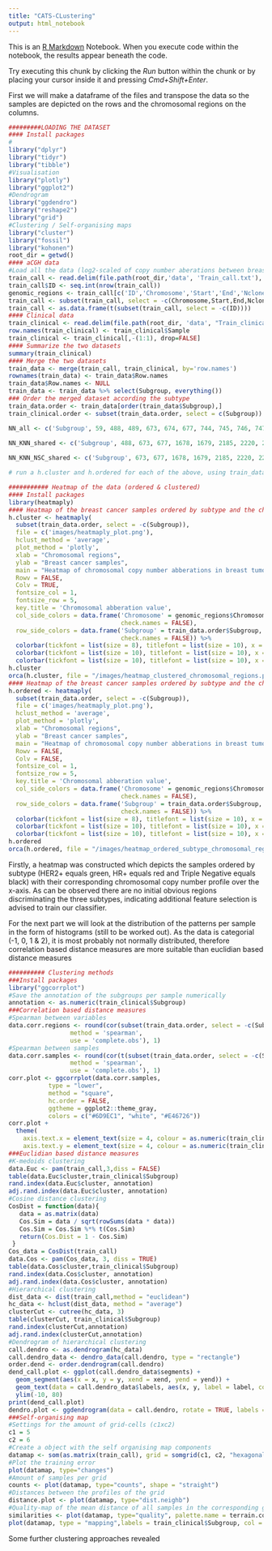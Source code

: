 ```yaml
---
title: "CATS-CLustering"
output: html_notebook
---
```


This is an [R Markdown](http://rmarkdown.rstudio.com) Notebook. When you execute code within the notebook, the results appear beneath the code. 

Try executing this chunk by clicking the *Run* button within the chunk or by placing your cursor inside it and pressing *Cmd+Shift+Enter*. 

First we will make a dataframe of the files and transpose the data so the samples are depicted on the rows and the chromosomal regions on the columns.

```r
#########LOADING THE DATASET
#### Install packages
#
library("dplyr")
library("tidyr")
library("tibble")
#Visualisation
library("plotly")
library("ggplot2")
#Dendrogram
library("ggdendro")
library("reshape2")
library("grid")
#Clustering / Self-organising maps
library("cluster")
library("fossil")
library("kohonen") 
root_dir = getwd()
#### aCGH data
#Load all the data (log2-scaled of copy number aberations between breast cancer subtypes)
train_call <- read.delim(file.path(root_dir,'data', 'Train_call.txt'), header = TRUE, sep='\t')
train_call$ID <- seq.int(nrow(train_call))
genomic_regions <- train_call[c('ID','Chromosome','Start','End','Nclone')]
train_call <- subset(train_call, select = -c(Chromosome,Start,End,Nclone))
train_call <- as.data.frame(t(subset(train_call, select = -c(ID))))
#### Clinical data
train_clinical <- read.delim(file.path(root_dir, 'data', "Train_clinical.txt"), header=TRUE, sep="\t")
row.names(train_clinical) <- train_clinical$Sample
train_clinical <- train_clinical[,-(1:1), drop=FALSE]
#### Summarize the two datasets
summary(train_clinical)
#### Merge the two datasets
train_data <- merge(train_call, train_clinical, by='row.names')
rownames(train_data) <- train_data$Row.names
train_data$Row.names <- NULL
train_data <- train_data %>% select(Subgroup, everything())
### Order the merged dataset according the subtype
train_data.order <- train_data[order(train_data$Subgroup),]
train_clinical.order <- subset(train_data.order, select = c(Subgroup))
```

```r
NN_all <- c('Subgroup', 59, 488, 489, 673, 674, 677, 744, 745, 746, 747, 818, 819, 820, 821, 843, 844, 847, 850, 1291, 1292, 1295, 1297, 1678, 1679, 1680, 2022, 2080, 2185, 2207, 2208, 2212, 2214, 2215, 2220, 2221, 2222, 2224, 2752)

NN_KNN_shared <- c('Subgroup', 488, 673, 677, 1678, 1679, 2185, 2220, 2221, 2222, 2224, 2752)
  
NN_KNN_NSC_shared <- c('Subgroup', 673, 677, 1678, 1679, 2185, 2220, 2221, 2224, 2752)

# run a h.cluster and h.ordered for each of the above, using train_data.order[, NN_all] / train_data.order[, NN_KNN_shared] / train_data.order[, NN_KNN_NSC_shared] as input data
```


```r
########### Heatmap of the data (ordered & clustered)
#### Install packages
library(heatmaply)
#### Heatmap of the breast cancer samples ordered by subtype and the chromosomal regions clustered based on hierarchical clustering with average linkage
h.cluster <- heatmaply(
  subset(train_data.order, select = -c(Subgroup)),
  file = c('images/heatmaply_plot.png'),
  hclust_method = 'average',
  plot_method = 'plotly',
  xlab = "Chromosomal regions",
  ylab = "Breast cancer samples",
  main = "Heatmap of chromosomal copy number abberations in breast tumours",
  Rowv = FALSE,
  Colv = TRUE,
  fontsize_col = 1,
  fontsize_row = 5,
  key.title = 'Chromosomal abberation value',
  col_side_colors = data.frame('Chromosome' = genomic_regions$Chromosome,
                               check.names = FALSE),
  row_side_colors = data.frame('Subgroup' = train_data.order$Subgroup, 
                               check.names = FALSE)) %>%
  colorbar(tickfont = list(size = 8), titlefont = list(size = 10), x = c(1), y=c(1), len = c(0.5), which = 1) %>%
  colorbar(tickfont = list(size = 10), titlefont = list(size = 10), x = c(1), y=c(0.25), len = c(0.25), which = 2) %>%
  colorbar(tickfont = list(size = 10), titlefont = list(size = 10), x = c(1), y=c(0.25), len = c(0.25), which = 3)
h.cluster
orca(h.cluster, file = "/images/heatmap_clustered_chromosomal_regions.png")
#### Heatmap of the breast cancer samples ordered by subtype and the chromosomal regions clustered based on hierarchical clustering with average linkage
h.ordered <- heatmaply(
  subset(train_data.order, select = -c(Subgroup)),
  file = c('images/heatmaply_plot.png'),
  hclust_method = 'average',
  plot_method = 'plotly',
  xlab = "Chromosomal regions",
  ylab = "Breast cancer samples",
  main = "Heatmap of chromosomal copy number abberations in breast tumours",
  Rowv = FALSE,
  Colv = FALSE,
  fontsize_col = 1,
  fontsize_row = 5,
  key.title = 'Chromosomal abberation value',
  col_side_colors = data.frame('Chromosome' = genomic_regions$Chromosome,
                               check.names = FALSE),
  row_side_colors = data.frame('Subgroup' = train_data.order$Subgroup,
                               check.names = FALSE)) %>%
  colorbar(tickfont = list(size = 8), titlefont = list(size = 10), x = c(1), y=c(1), len = c(0.5), which = 1) %>%
  colorbar(tickfont = list(size = 10), titlefont = list(size = 10), x = c(1), y=c(0.25), len = c(0.25), which = 2) %>%
  colorbar(tickfont = list(size = 10), titlefont = list(size = 10), x = c(1), y=c(0.25), len = c(0.25), which = 3)
h.ordered
orca(h.ordered, file = "/images/heatmap_ordered_subtype_chromosomal_regions.png")
```

Firstly, a heatmap was constructed which depicts the samples ordered by subtype (HER2+ equals green, HR+ equals red and Triple Negative equals black) with their corresponding chromosomal copy number profile over the x-axis. As can be observed there are no initial obvious regions discriminating the three subtypes, indicating additional feature selection is advised to train our classifier.

For the next part we will look at the distribution of the patterns per sample in the form of histograms (still to be worked out). As the data is categorial (-1, 0, 1 & 2), it is most probably not normally distributed, therefore correlation based distance measures are more suitable than euclidian based distance measures

```r
########## Clustering methods
###Install packages
library("ggcorrplot")
#Save the annotation of the subgroups per sample numerically
annotation <- as.numeric(train_clinical$Subgroup)
###Correlation based distance measures 
#Spearman between variables
data.corr.regions <- round(cor(subset(train_data.order, select = -c(Subgroup)),
                 method = 'spearman', 
                 use = 'complete.obs'), 1)
#Spearman between samples
data.corr.samples <- round(cor(t(subset(train_data.order, select = -c(Subgroup))), 
                 method = 'spearman', 
                 use = 'complete.obs'), 1)
corr.plot <- ggcorrplot(data.corr.samples,
           type = "lower",
           method = "square",
           hc.order = FALSE,
           ggtheme = ggplot2::theme_gray,
           colors = c("#6D9EC1", "white", "#E46726"))
corr.plot +
  theme(
    axis.text.x = element_text(size = 4, colour = as.numeric(train_clinical.order$Subgroup)),
    axis.text.y = element_text(size = 4, colour = as.numeric(train_clinical.order$Subgroup)))
###Euclidian based distance measures
#K-medoids clustering
data.Euc <- pam(train_call,3,diss = FALSE)
table(data.Euc$cluster,train_clinical$Subgroup)
rand.index(data.Euc$cluster, annotation)
adj.rand.index(data.Euc$cluster, annotation)
#Cosine distance clustering
CosDist = function(data){
   data = as.matrix(data)
   Cos.Sim = data / sqrt(rowSums(data * data))
   Cos.Sim = Cos.Sim %*% t(Cos.Sim)
   return(Cos.Dist = 1 - Cos.Sim)
 }
Cos_data = CosDist(train_call)
data.Cos <- pam(Cos_data, 3, diss = TRUE)
table(data.Cos$cluster,train_clinical$Subgroup)
rand.index(data.Cos$cluster, annotation)
adj.rand.index(data.Cos$cluster, annotation)
#Hierarchical clustering
dist_data <- dist(train_call,method = "euclidean")
hc_data <- hclust(dist_data, method = "average")
clusterCut <- cutree(hc_data, 3)
table(clusterCut, train_clinical$Subgroup)
rand.index(clusterCut,annotation)
adj.rand.index(clusterCut,annotation)
#Dendrogram of hierarchical clustering
call.dendro <- as.dendrogram(hc_data)
call.dendro_data <- dendro_data(call.dendro, type = "rectangle")
order.dend <- order.dendrogram(call.dendro)
dend_call.plot <- ggplot(call.dendro_data$segments) +
  geom_segment(aes(x = x, y = y, xend = xend, yend = yend)) +
  geom_text(data = call.dendro_data$labels, aes(x, y, label = label, colour = annotation ), hjust = 1, angle = 90, size = 2) +
  ylim(-10, 80)
print(dend_call.plot)
dendro.plot <- ggdendrogram(data = call.dendro, rotate = TRUE, labels = TRUE, theme_dendro = FALSE)
###Self-organising map
#Settings for the amount of grid-cells (c1xc2)
c1 = 5
c2 = 6
#Create a object with the self organising map components
datamap <- som(as.matrix(train_call), grid = somgrid(c1, c2, "hexagonal"), rlen=800)
#Plot the training error
plot(datamap, type="changes")
#Amount of samples per grid
counts <- plot(datamap, type="counts", shape = "straight")
#Distances between the profiles of the grid
distance.plot <- plot(datamap, type="dist.neighb")
#Quality-map of the mean distance of all samples in the corresponding grid cell
similarities <- plot(datamap, type="quality", palette.name = terrain.colors)
plot(datamap, type = "mapping",labels = train_clinical$Subgroup, col = annotation ,main = "mapping plot")
```

Some further clustering approaches revealed